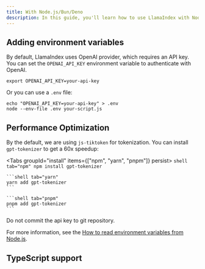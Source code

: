 ```yaml
---
title: With Node.js/Bun/Deno
description: In this guide, you'll learn how to use LlamaIndex with Node.js, Bun, and Deno.
---
```



## Adding environment variables

By default, LlamaIndex uses OpenAI provider, which requires an API key. You can set the `OPENAI_API_KEY` environment variable to authenticate with OpenAI.

```shell
export OPENAI_API_KEY=your-api-key
```

Or you can use a `.env` file:

```shell
echo "OPENAI_API_KEY=your-api-key" > .env
node --env-file .env your-script.js
```

## Performance Optimization

By the default, we are using `js-tiktoken` for tokenization. You can install `gpt-tokenizer` to get a 60x speedup:

<Tabs groupId="install" items={["npm", "yarn", "pnpm"]} persist>
	```shell tab="npm"
	npm install gpt-tokenizer
	```

	```shell tab="yarn"
	yarn add gpt-tokenizer
	```

	```shell tab="pnpm"
	pnpm add gpt-tokenizer
	```
</Tabs>

<Callout type="warn">Do not commit the api key to git repository.</Callout>

For more information, see the [How to read environment variables from Node.js](https://nodejs.org/en/learn/command-line/how-to-read-environment-variables-from-nodejs).

## TypeScript support

<Card
	title="Getting Started with LlamaIndex.TS in TypeScript"
	href="/docs/llamaindex/getting_started/setup/typescript"
/>
